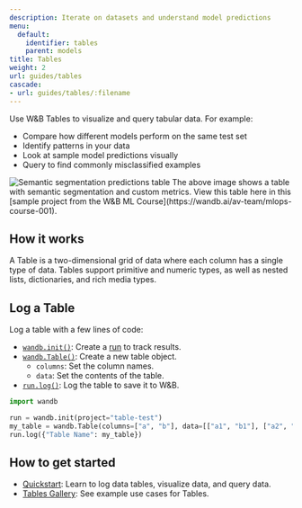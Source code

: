 ```yaml
---
description: Iterate on datasets and understand model predictions
menu:
  default:
    identifier: tables
    parent: models
title: Tables
weight: 2
url: guides/tables
cascade:
- url: guides/tables/:filename
---
```


<CardGroup cols={2}>
<Card title="Try in Colab" href="https://colab.research.google.com/github/wandb/examples/blob/master/colabs/datasets-predictions/W%26B_Tables_Quickstart.ipynb" icon="python"/>
<Card title="Try in W&B" href="https://wandb.ai/wandb/examples/reports/AlphaFold-ed-Proteins-in-W-B-Tables--Vmlldzo4ODc0MDc" icon="sliders-up"/>
</CardGroup>

Use W&B Tables to visualize and query tabular data. For example:

* Compare how different models perform on the same test set
* Identify patterns in your data
* Look at sample model predictions visually
* Query to find commonly misclassified examples

<Frame>
    <img src="/images/data_vis/tables_sample_predictions.png" alt="Semantic segmentation predictions table"  />
</Frame>
The above image shows a table with semantic segmentation and custom metrics. View this table here in this [sample project from the W&B ML Course](https://wandb.ai/av-team/mlops-course-001).

## How it works

A Table is a two-dimensional grid of data where each column has a single type of data. Tables support primitive and numeric types, as well as nested lists, dictionaries, and rich media types. 

## Log a Table

Log a table with a few lines of code:

- [`wandb.init()`](/ref/python/functions/init): Create a [run](/guides/runs/) to track results.
- [`wandb.Table()`](/ref/python/data-types/table): Create a new table object.
  - `columns`: Set the column names.
  - `data`: Set the contents of the table.
- [`run.log()`](/ref/python/experiments/run.md/#method-runlog): Log the table to save it to W&B.

```python
import wandb

run = wandb.init(project="table-test")
my_table = wandb.Table(columns=["a", "b"], data=[["a1", "b1"], ["a2", "b2"]])
run.log({"Table Name": my_table})
```

## How to get started
* [Quickstart](/guides/tables/tables-walkthrough/): Learn to log data tables, visualize data, and query data.
* [Tables Gallery](/guides/tables/tables-gallery/): See example use cases for Tables.